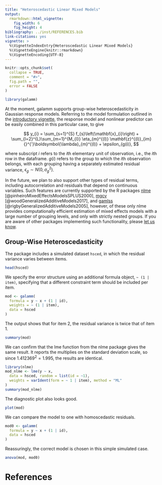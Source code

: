 ```yaml
---
title: "Heteroscedastic Linear Mixed Models"
output:
  rmarkdown::html_vignette:
    fig_width: 6
    fig_height: 4
bibliography: ../inst/REFERENCES.bib
link-citations: yes
vignette: >
  %\VignetteIndexEntry{Heteroscedastic Linear Mixed Models}
  %\VignetteEngine{knitr::rmarkdown}
  %\VignetteEncoding{UTF-8}
---
```


```r
knitr::opts_chunk$set(
  collapse = TRUE,
  comment = "#>",
  fig.path = "",
  error = FALSE
)
```

```r
library(galamm)
```

At the moment, galamm supports group-wise heteroscedasticity in Gaussian response models. Referring to the model formulation outlined in the [introductory vignette](https://lcbc-uio.github.io/galamm/articles/galamm.html), the response model and nonlinear predictor can be easily combined in this particular case, to give

$$
y_{i} = \sum_{s=1}^{S} f_{s}\left(\mathbf{x}_{i}\right) + \sum_{l=2}^{L}\sum_{m=1}^{M_{l}} \eta_{m}^{(l)} \mathbf{z}^{(l)}_{im}{}^{'}\boldsymbol{\lambda}_{m}^{(l)} + \epsilon_{g(i)},
$$

where subscript $i$ refers to the $i$th elementary unit of observation, i.e., the $i$th row in the dataframe. $g(i)$ refers to the group to which the $i$th observation belongs, with each grouping having a separately estimated residual variance, $\epsilon_{g} \sim N(0, \sigma_{g}^{2})$.

In the future, we plan to also support other types of residual terms, including autocorrelation and residuals that depend on continuous variables. Such features are currently supported by the R packages [nlme](https://cran.r-project.org/package=nlme) [@pinheiroMixedEffectsModelsSPLUS2000], [mgcv](https://cran.r-project.org/package=mgcv) [@woodGeneralizedAdditiveModels2017], and [gamlss](https://cran.r-project.org/package=gamlss) [@rigbyGeneralizedAdditiveModels2005], however, of these only nlme provides computationally efficient estimation of mixed effects models with a large number of grouping levels, and only with strictly nested groups. If you are aware of other packages implementing such functionality, please [let us know](https://github.com/LCBC-UiO/galamm/issues).

## Group-Wise Heteroscedasticity

The package includes a simulated dataset `hsced`, in which the residual variance varies between items.

```r
head(hsced)
```

We specify the error structure using an additional formula object, `~ (1 | item)`, specifying that a different constraint term should be included per item.

```r
mod <- galamm(
  formula = y ~ x + (1 | id),
  weights = ~ (1 | item),
  data = hsced
)
```

The output shows that for item 2, the residual variance is twice that of item 1.

```r
summary(mod)
```

We can confirm that the lme function from the nlme package gives the same result. It reports the multiplies on the standard deviation scale, so since $1.412369^2 = 1.995$, the results are identical.

```r
library(nlme)
mod_nlme <- lme(y ~ x,
  data = hsced, random = list(id = ~1),
  weights = varIdent(form = ~ 1 | item), method = "ML"
)
summary(mod_nlme)
```


The diagnostic plot also looks good.

```r
plot(mod)
```

We can compare the model to one with homoscedastic residuals.

```r
mod0 <- galamm(
  formula = y ~ x + (1 | id),
  data = hsced
)
```


Reassuringly, the correct model is chosen in this simple simulated case.

```r
anova(mod, mod0)
```



# References
